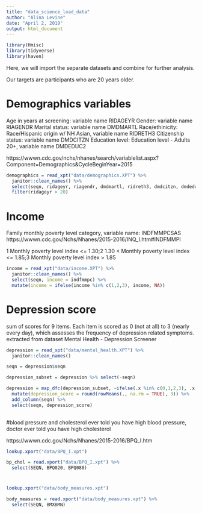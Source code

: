 ```yaml
---
title: "data_science_load_data"
author: "Alina Levine"
date: "April 2, 2019"
output: html_document
---
```


```r

library(Hmisc)
library(tidyverse)
library(haven)


```

Here, we will import the separate datasets and combine for further analysis.

Our targets are participants who are 20 years older.

# Demographics variables


Age in years at screening: variable name RIDAGEYR
Gender: variable name RIAGENDR
Marital status: variable name DMDMARTL
Race/ethinicity: Race/Hispanic origin w/ NH Asian, variable name RIDRETH3
Citizenship status: variable name DMDCITZN
Education level: Education level - Adults 20+, variable name DMDEDUC2



https://wwwn.cdc.gov/nchs/nhanes/search/variablelist.aspx?Component=Demographics&CycleBeginYear=2015

```r
demographics = read_xpt("data/demographics.XPT") %>% 
  janitor::clean_names() %>%
  select(seqn, ridageyr, riagendr, dmdmartl, ridreth3, dmdcitzn, dmdeduc2) %>% 
  filter(ridageyr > 20)
```

# Income

Family monthly poverty level category, variable name: INDFMMPCSAS
https://wwwn.cdc.gov/Nchs/Nhanes/2015-2016/INQ_I.htm#INDFMMPI 

1	Monthly poverty level index <= 1.30;2	1.30 < Monthly poverty level index <= 1.85;3	Monthly poverty level index > 1.85
```r

income = read_xpt("data/income.XPT") %>% 
  janitor::clean_names() %>% 
  select(seqn, income = indfmmpc) %>% 
  mutate(income = ifelse(income %in% c(1,2,3), income, NA))

```

#  Depression score
sum of scores for 9 items. Each item is scored as 0 (not at all) to 3 (nearly every day), which assesses the frequency of depression related symptoms.
extracted from dataset Mental Health - Depression Screener  

```r

depression = read_xpt("data/mental_health.XPT") %>% 
  janitor::clean_names()

seqn = depression$seqn

depression_subset = depression %>% select(-seqn)

depression = map_dfc(depression_subset, ~ifelse(.x %in% c(0,1,2,3), .x, NA)) %>% 
  mutate(depression_score = round(rowMeans(., na.rm = TRUE), 3)) %>% 
  add_column(seqn) %>% 
  select(seqn, depression_score)
  
```

#blood pressure and cholesterol
ever told you have high blood pressure, doctor ever told you have high cholesterol

https://wwwn.cdc.gov/Nchs/Nhanes/2015-2016/BPQ_I.htm

```r

lookup.xport("data/BPQ_I.xpt")

bp_chol = read.xport("data/BPQ_I.xpt") %>%
  select(SEQN, BPQ020, BPQ080)

```


#

```r
lookup.xport("data/body_measures.xpt")

body_measures = read.xport("data/body_measures.xpt") %>%
  select(SEQN, BMXBMN)

```

